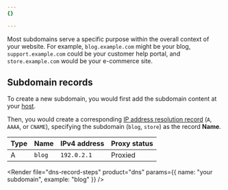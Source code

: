 ```yaml
---
{}

---
```



Most subdomains serve a specific purpose within the overall context of your website. For example, `blog.example.com` might be your blog, `support.example.com` could be your customer help portal, and `store.example.com` would be your e-commerce site.

## Subdomain records

To create a new subdomain, you would first add the subdomain content at your [host](/fundamentals/setup/manage-domains/#host-your-domain).

Then, you would create a corresponding [IP address resolution record](/dns/manage-dns-records/reference/dns-record-types/#ip-address-resolution) (`A`, `AAAA`, or `CNAME`), specifying the subdomain (`blog`, `store`) as the record **Name**.

<Example>

| Type | Name  | IPv4 address | Proxy status |
| ---- | ----- | ------------ | ------------ |
| A    | `blog` | `192.0.2.1`  | Proxied      |

</Example>


<Render file="dns-record-steps" product="dns" params={{
    name: "your subdomain",
		example: "blog"
}} />